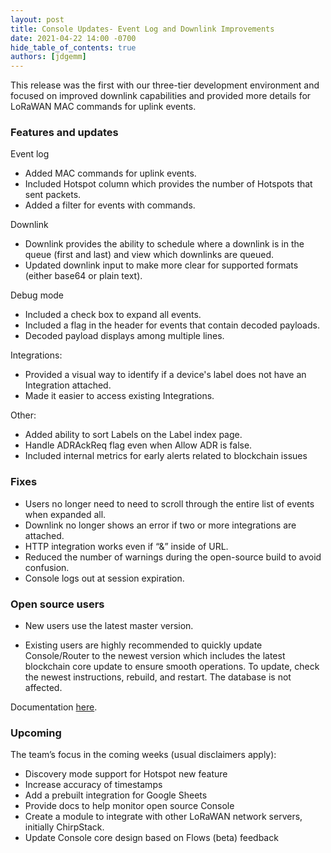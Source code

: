 ```yaml
---
layout: post
title: Console Updates- Event Log and Downlink Improvements
date: 2021-04-22 14:00 -0700
hide_table_of_contents: true
authors: [jdgemm]
---
```


This release was the first with our three-tier development environment and focused on improved
downlink capabilities and provided more details for LoRaWAN MAC commands for uplink events.

<!--truncate-->

### Features and updates

Event log

- Added MAC commands for uplink events.
- Included Hotspot column which provides the number of Hotspots that sent packets.
- Added a filter for events with commands.

Downlink

- Downlink provides the ability to schedule where a downlink is in the queue (first and last) and
  view which downlinks are queued.
- Updated downlink input to make more clear for supported formats (either base64 or plain text).

Debug mode

- Included a check box to expand all events.
- Included a flag in the header for events that contain decoded payloads.
- Decoded payload displays among multiple lines.

Integrations:

- Provided a visual way to identify if a device's label does not have an Integration attached.
- Made it easier to access existing Integrations.

Other:

- Added ability to sort Labels on the Label index page.
- Handle ADRAckReq flag even when Allow ADR is false.
- Included internal metrics for early alerts related to blockchain issues

### Fixes

- Users no longer need to need to scroll through the entire list of events when expanded all.
- Downlink no longer shows an error if two or more integrations are attached.
- HTTP integration works even if “&” inside of URL.
- Reduced the number of warnings during the open-source build to avoid confusion.
- Console logs out at session expiration.

### Open source users

- New users use the latest master version.

- Existing users are highly recommended to quickly update Console/Router to the newest version which
  includes the latest blockchain core update to ensure smooth operations. To update, check the
  newest instructions, rebuild, and restart. The database is not affected.

Documentation [here](https://docs.helium.com/use-the-network/run-console/#console-setup).

### Upcoming

The team’s focus in the coming weeks (usual disclaimers apply):

- Discovery mode support for Hotspot new feature
- Increase accuracy of timestamps
- Add a prebuilt integration for Google Sheets
- Provide docs to help monitor open source Console
- Create a module to integrate with other LoRaWAN network servers, initially ChirpStack.
- Update Console core design based on Flows (beta) feedback
